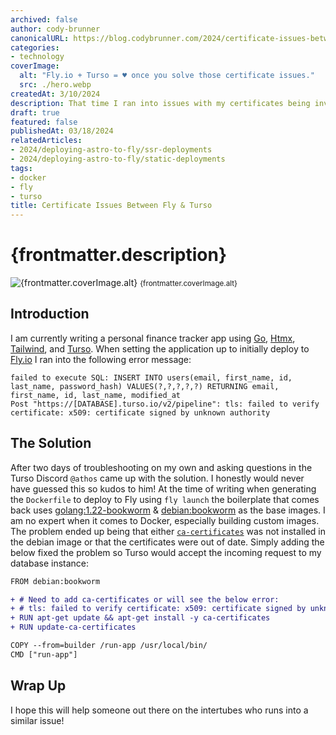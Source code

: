 ```yaml
---
archived: false
author: cody-brunner
canonicalURL: https://blog.codybrunner.com/2024/certificate-issues-between-fly-and-turso
categories:
- technology
coverImage:
  alt: "Fly.io + Turso = ♥️ once you solve those certificate issues."
  src: ./hero.webp
createdAt: 3/10/2024
description: That time I ran into issues with my certificates being invalid leading to problems communicating between Fly.io and my Turso database.
draft: true
featured: false
publishedAt: 03/18/2024
relatedArticles:
- 2024/deploying-astro-to-fly/ssr-deployments
- 2024/deploying-astro-to-fly/static-deployments
tags:
- docker
- fly
- turso
title: Certificate Issues Between Fly & Turso
---
```



# {frontmatter.description}

<div class='flex flex-col items-center gap-2'>
	<Image
		alt={frontmatter.coverImage.alt}
		class='object-cover'
		fetchpriority='high'
		height={400}
		quality={100}
		src={heroImage}
		width={800}
	/>
	<small>{frontmatter.coverImage.alt}</small>
</div>

## Introduction

I am currently writing a personal finance tracker app using [Go](https://go.dev/), [Htmx](https://htmx.org/), [Tailwind](https://tailwindcss.com/), and [Turso](https://turso.tech/). When setting the application up to initially deploy to [Fly.io](https://fly.io/) I ran into the following error message:

```shell
failed to execute SQL: INSERT INTO users(email, first_name, id, last_name, password_hash) VALUES(?,?,?,?,?) RETURNING email, first_name, id, last_name, modified_at
Post "https://[DATABASE].turso.io/v2/pipeline": tls: failed to verify certificate: x509: certificate signed by unknown authority
```

## The Solution

After two days of troubleshooting on my own and asking questions in the Turso Discord `@athos` came up with the solution. I honestly would never have guessed this so kudos to him! At the time of writing when generating the `Dockerfile` to deploy to Fly using `fly launch` the boilerplate that comes back uses [golang:1.22-bookworm](https://hub.docker.com/layers/library/golang/1.22-bookworm/images/sha256-46a86b411554728154e56f9719426a47e5ded3cab7adb1ecb22a988f486e99ae?context=explore) & [debian:bookworm](https://hub.docker.com/layers/library/debian/bookworm/images/sha256-fc27237003ad8ffa4608590057eed4e1db8ce6098434b5ecda23f533a5b12e56?context=explore) as the base images. I am no expert when it comes to Docker, especially building custom images. The problem ended up being that either [`ca-certificates`](https://github.com/openSUSE/ca-certificates) was not installed in the debian image or that the certificates were out of date. Simply adding the below fixed the problem so Turso would accept the incoming request to my database instance:

```diff caption="" title="Dockerfile"
FROM debian:bookworm

+ # Need to add ca-certificates or will see the below error:
+ # tls: failed to verify certificate: x509: certificate signed by unknown authority
+ RUN apt-get update && apt-get install -y ca-certificates
+ RUN update-ca-certificates

COPY --from=builder /run-app /usr/local/bin/
CMD ["run-app"]
```

## Wrap Up

I hope this will help someone out there on the intertubes who runs into a similar issue!

<Signature />
